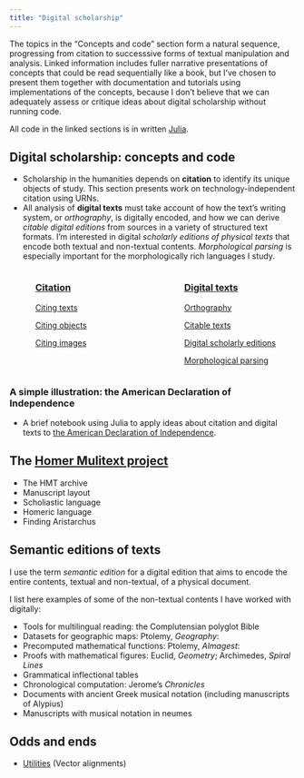 ```yaml
---
title: "Digital scholarship"
---
```


::: callout-important
The topics in the "Concepts and code" section form a natural sequence, progressing from citation to successsive forms of textual manipulation and analysis. Linked information includes fuller narrative presentations of concepts that could be read sequentially like a book, but I've chosen to present them together with documentation and tutorials using implementations of the concepts, because I don't believe that we can adequately assess or critique ideas about digital scholarship without running code.

All code in the linked sections is in written  [Julia](../julia/).
:::

## Digital scholarship: concepts and code

-   Scholarship in the humanities depends on **citation** to identify its unique objects of study. This section presents work on technology-independent citation using URNs.
-   All analysis of **digital texts** must take account of how the text's writing system, or *orthography*, is digitally encoded, and how we can derive *citable digital editions* from sources in a variety of structured text formats. I'm interested in digital *scholarly editions of physical texts* that encode both textual and non-textual contents. *Morphological parsing* is especially important for the morphologically rich languages I study.

::: columns
::: {.column width="5%"}
<!-- empty column to create gap -->
:::

::: {.column width="40%"}
### [Citation](../cite/)

[Citing texts](../cite/urns/cts.qmd)

[Citing objects](../cite/urns/cite2.qmd)

[Citing images](../cite/urns/imgs.qmd)
:::

::: {.column width="5%"}
<!-- empty column to create gap -->
:::

::: {.column width="40%"}
### [Digital texts](../digitexts/)

[Orthography](../digitexts/orthography/)

[Citable texts](../digitexts/editions/)

[Digital scholarly editions](../digitexts/physical/)

[Morphological parsing](../digitexts/parsing/)
:::
:::

### A simple illustration: the American Declaration of Independence

-   A brief notebook using Julia to apply ideas about citation and digital texts to [the American Declaration of Independence](../walkthrough/).

## The [Homer Mulitext project](../hmt/)

-   The HMT archive
-   Manuscript layout
-   Scholiastic language
-   Homeric language
-   Finding Aristarchus

## Semantic editions of texts

I use the term *semantic edition* for a digital edition that aims to encode the entire contents, textual and non-textual, of a physical document.

I list here examples of some of the non-textual contents I have worked with digitally:

-   Tools for multilingual reading: the Complutensian polyglot Bible
-   Datasets for geographic maps: Ptolemy, *Geography*:
-   Precomputed mathematical functions: Ptolemy, *Almagest*:
-   Proofs with mathematical figures: Euclid, *Geometry*; Archimedes, *Spiral Lines*
-   Grammatical inflectional tables
-   Chronological computation: Jerome's *Chronicles*
-   Documents with ancient Greek musical notation (including manuscripts of Alypius)
-   Manuscripts with musical notation in neumes

## Odds and ends

-   [Utilities](../utils/) (Vector alignments)